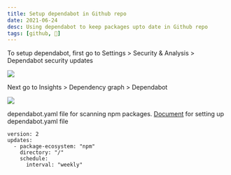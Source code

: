 ```yaml
---
title: Setup dependabot in Github repo
date: 2021-06-24
desc: Using dependabot to keep packages upto date in Github repo
tags: [github, 🌿]
---
```


To setup dependabot, first go to Settings > Security & Analysis > Dependabot security updates

<img src="/static/images/github-dependabot/1.png" />

Next go to Insights > Dependency graph > Dependabot

<img src="/static/images/github-dependabot/2.png" />

dependabot.yaml file for scanning npm packages. [Document](https://docs.github.com/en/code-security/supply-chain-security/keeping-your-dependencies-updated-automatically/configuration-options-for-dependency-updates) for setting up dependabot.yaml file

```shell
version: 2
updates:
  - package-ecosystem: "npm"
    directory: "/"
    schedule:
      interval: "weekly"
```
